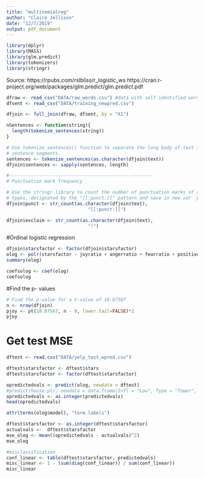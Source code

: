 ```yaml
---
title: "multinomialreg"
author: "Claire Jellison"
date: "12/7/2019"
output: pdf_document
---
```


```r
library(dplyr)
library(MASS)
library(glm.predict)
library(tokenizers)
library(stringr)
```

Source: https://rpubs.com/rslbliss/r_logistic_ws
https://cran.r-project.org/web/packages/glm.predict/glm.predict.pdf

```r
dfraw <- read_csv("DATA/raw_words.csv") #data with self identified words 
dfsent <- read_csv("DATA/training_newpred.csv")
```

```r
dfjoin <- full_join(dfraw, dfsent, by = "X1")
```

```r

nSentences <- function(string){
  length(tokenize_sentences(string))
}

# Use tokenize_sentences() function to separate the long body of text into
# sentence segments. 
sentences <- tokenize_sentences(as.character(dfjoin$text))
dfjoin$sentences <- sapply(sentences, length)

#-----------------------------------------------------
# Punctuation mark frequency

# Use the stringr library to count the number of punctuation marks of all
# types, designated by the "[[:punct:]]" pattern and save in new var `punct`.
dfjoin$punct <- str_count(as.character(dfjoin$text),
                              "[[:punct:]]")

dfjoin$exclaim <- str_count(as.character(dfjoin$text),
                              "!")
```

#Ordinal logistic regression
```r
dfjoin$starsfactor <- factor(dfjoin$starsfactor)
olog <- polr(starsfactor ~ joyratio + angerratio + fearratio + positiveratio + negativeratio + surpriseratio + disgustratio + trustratio + anticipationratio + sentences + punct + nwords + exclaim , data = dfjoin)
summary(olog)
```

```r
coefsolog <- coef(olog)
coefsolog
```

#Find the p- values
```r
# Find the p-value for a t-value of 18.87567
n <- nrow(dfjoin)
pjoy <- pt(18.87567, n - 9, lower.tail=FALSE)*2
pjoy
```


# Get test MSE 

```r
dftest <- read.csv("DATA/yelp_test_wpred.csv")
```

```r
dftest$starsfactor <- dftest$stars
dftest$starsfactor <- factor(dftest$starsfactor)
```

```r
opredictedvals <- predict(olog, newdata = dftest)
#predict(house.plr, newdata = data.frame(Infl = "Low", Type = "Tower", Cont = "Low"))
opredictedvals <- as.integer(predictedvals)
head(opredictedvals)
```


```r
attr(terms(olog$model), "term.labels")
```


```r
dftest$starsfactor <- as.integer(dftest$starsfactor)
actualvals <-  dftest$starsfactor
mse_olog <- mean((opredictedvals - actualvals)^2)
mse_olog
```

```r
#misclassification
conf_linear <- table(dftest$starsfactor, predictedvals)
misc_linear <- 1 - (sum(diag(conf_linear)) / sum(conf_linear))
misc_linear
```

